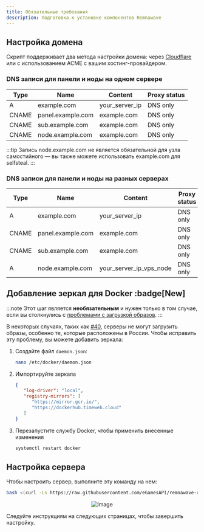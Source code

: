 ```yaml
---
title: Обязательные требования
description: Подготовка к установке компонентов Remnawave
---
```



## Настройка домена
Скрипт поддерживает два метода настройки домена: через [Cloudflare](https://dash.cloudflare.com/) или с использованием ACME с вашим хостинг-провайдером.

### DNS записи для панели и ноды на одном сервере

| Type  | Name              | Content          | Proxy status  |
| ----- | ----------------- | ---------------- | ------------- |
| A     | example.com       | your_server_ip   | DNS only      |
| CNAME | panel.example.com | example.com      | DNS only      |
| CNAME | sub.example.com   | example.com      | DNS only      |
| CNAME | node.example.com  | example.com      | DNS only      |

:::tip
Запись node.example.com не является обязательной для узла самостийного — вы также можете использовать example.com для selfsteal.
:::

### DNS записи для панели и ноды на разных серверах

| Type  | Name              | Content                 | Proxy status  |
| ----- | ----------------- | ----------------------- | ------------- |
| A     | example.com       | your_server_ip          | DNS only      |
| CNAME | panel.example.com | example.com             | DNS only      |
| CNAME | sub.example.com   | example.com             | DNS only      |
| A     | node.example.com  | your_server_ip_vps_node | DNS only      |

## Добавление зеркал для Docker :badge[New]

:::note
Этот шаг является **необязательным** и нужен только в том случае, если вы столкнулись с [проблемами с загрузкой образов](https://github.com/eGamesAPI/remnawave-reverse-proxy/issues/40).
:::

В некоторых случаях, таких как [#40](https://github.com/eGamesAPI/remnawave-reverse-proxy/issues/40), серверы не могут загрузить образы, особенно те, которые расположены в России.
Чтобы исправить эту проблему, вы можете добавить зеркала:

<Steps>

1. Создайте файл `daemon.json`:

   ```bash
   nano /etc/docker/daemon.json
   ```

2. Импортируйте зеркала

   ```json
   {
      "log-driver": "local",
      "registry-mirrors": [
         "https://mirror.gcr.io/",
         "https://dockerhub.timeweb.cloud"
      ]
   }
   ```

3. Перезапустите службу Docker, чтобы применить внесенные изменения

   ```bash
   systemctl restart docker
   ```

</Steps>

## Настройка сервера

Чтобы настроить сервер, выполните эту команду на нем:

```bash
bash <(curl -Ls https://raw.githubusercontent.com/eGamesAPI/remnawave-reverse-proxy/refs/heads/main/install_remnawave.sh)
```
<p align="center">
  <img src="https://github.com/eGamesAPI/remnawave-reverse-proxy/raw/main/media/remnawave-reverse-proxy_en.png" alt="Image" />
</p>

Следуйте инструкциям на следующих страницах, чтобы завершить настройку.